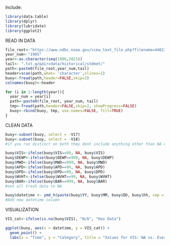 Include:
```r
library(data.table)
library(dplyr)
library(lubridate)
library(ggplot2)
```




READ IN DATA
```r
file_root<-"https://www.ndbc.noaa.gov/view_text_file.php?filename=44013h"
year_num<-"1985"
year<-as.character(seq(1986,2023))
tail<- ".txt.gz&dir=data/historical/stdmet/"
path<-paste0(file_root,year_num,tail)
header=scan(path,what= 'character',nlines=1)
buoy<-fread(path,header=FALSE,skip=2)
colnames(buoy)<-header

for (i in 1:length(year)){
  year_num = year[i]
  path<-paste0(file_root, year_num, tail)
  tmp<-fread(path,header=FALSE,skip=2, showProgress=FALSE)
  buoy<-rbind(buoy, tmp, use.names=FALSE, fill=TRUE)
}
```


CLEAN DATA
```r
buoy<-subset(buoy, select = -V17)
buoy<-subset(buoy, select = -V18)
#if you run distinct on both they dont include anything other than NA or 99

buoy$VIS<-ifelse(buoy$VIS==99, NA, buoy$VIS)
buoy$DEWP<-ifelse(buoy$DEWP==999, NA, buoy$DEWP)
buoy$MWD<-ifelse(buoy$MWD==999, NA, buoy$MWD)
buoy$APD<-ifelse(buoy$APD==99, NA, buoy$APD)
buoy$DPD<-ifelse(buoy$DPD==99, NA, buoy$DPD)
buoy$WVHT<-ifelse(buoy$WVHT==99, NA, buoy$WVHT)
buoy$BAR<-ifelse(buoy$BAR==999, NA, buoy$BAR)
#set all trash data to NA

buoy$datetime <- ymd_h(paste(buoy$YY, buoy$MM, buoy$DD, buoy$hh, sep = "-"))
#Add new datetime column
```

VISUALIZATION
```r
VIS_cat<-ifelse(is.na(buoy$VIS), "N/A", "Has Data")

ggplot(buoy, aes(x = datetime, y = VIS_cat)) +
  geom_point() +
  labs(x = "Time", y = "Category", title = "Values for VIS: NA vs. Everything Else")
```




















